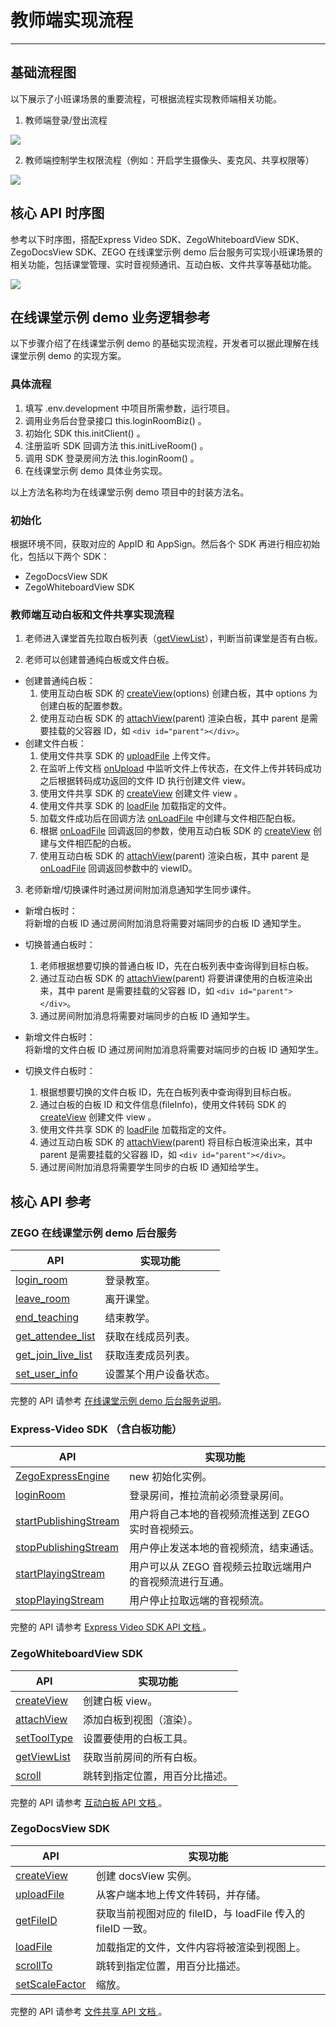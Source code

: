 # 教师端实现流程
---
## 基础流程图
以下展示了小班课场景的重要流程，可根据流程实现教师端相关功能。

1. 教师端登录/登出流程

<Frame width="512" height="auto" caption=""><img src="https://storage.zego.im/sdk-doc/Pics/Common/GoClass/teacherLogin.png" /></Frame>

2. 教师端控制学生权限流程（例如：开启学生摄像头、麦克风、共享权限等）

<Frame width="512" height="auto" caption=""><img src="https://storage.zego.im/sdk-doc/Pics/Common/GoClass/小班课-学生上下麦.png" /></Frame>

## 核心 API 时序图
参考以下时序图，搭配Express Video SDK、ZegoWhiteboardView SDK、ZegoDocsView SDK、ZEGO 在线课堂示例 demo 后台服务可实现小班课场景的相关功能，包括课堂管理、实时音视频通讯、互动白板、文件共享等基础功能。

<Frame width="512" height="auto" caption=""><img src="https://storage.zego.im/sdk-doc/Pics/GoClass/UMLs/SmallClass_Web_zh.png" /></Frame>

## 在线课堂示例 demo 业务逻辑参考
以下步骤介绍了在线课堂示例 demo 的基础实现流程，开发者可以据此理解在线课堂示例 demo 的实现方案。

### 具体流程
1. 填写 .env.development 中项目所需参数，运行项目。
2. 调用业务后台登录接口 this.loginRoomBiz() 。
3. 初始化 SDK this.initClient() 。
4. 注册监听 SDK 回调方法 this.initLiveRoom() 。
5. 调用 SDK 登录房间方法 this.loginRoom() 。
6. 在线课堂示例 demo 具体业务实现。

<Note title="Note">

 
以上方法名称均为在线课堂示例 demo 项目中的封装方法名。
</Note>

### 初始化

根据环境不同，获取对应的 AppID 和 AppSign。然后各个 SDK 再进行相应初始化，包括以下两个 SDK：

- ZegoDocsView SDK
- ZegoWhiteboardView SDK

### 教师端互动白板和文件共享实现流程

1. 老师进入课堂首先拉取白板列表（[getViewList](https://doc-zh.zego.im/article/api?doc=WhiteBoardView_API~javascript_electron~class~ZegoWhiteboard#get-view-list)），判断当前课堂是否有白板。

2. 老师可以创建普通纯白板或文件白板。

- 创建普通纯白板：
  1. 使用互动白板 SDK 的 [createView](https://doc-zh.zego.im/article/api?doc=WhiteBoardView_API~javascript_electron~class~ZegoWhiteboard#create-view)(options) 创建白板，其中 options 为创建白板的配置参数。
  2. 使用互动白板 SDK 的 [attachView](https://doc-zh.zego.im/article/api?doc=WhiteBoardView_API~javascript_electron~class~ZegoWhiteboard#attach-view)(parent) 渲染白板，其中 parent 是需要挂载的父容器 ID，如 `<div id="parent"></div>`。
- 创建文件白板：
  1. 使用文件共享 SDK 的 [uploadFile](/zh/api?doc=DocsView_API~javascript_electron~class~ZegoExpressDocs#upload-file) 上传文件。
  2. 在监听上传文档 [onUpload](/zh/api?doc=DocsView_API~javascript_electron~interface~ZegoEvent#on-upload) 中监听文件上传状态，在文件上传并转码成功之后根据转码成功返回的文件 ID 执行创建文件 view。
  3. 使用文件共享 SDK 的 [createView](https://doc-zh.zego.im/article/api?doc=WhiteBoardView_API~javascript_electron~class~ZegoWhiteboard#create-view) 创建文件 view 。
  4. 使用文件共享 SDK 的 [loadFile](/zh/api?doc=DocsView_API~javascript_electron~interface~ZegoDocsView#load-file) 加载指定的文件。
  5. 加载文件成功后在回调方法 [onLoadFile](/zh/api?doc=DocsView_API~javascript_electron~interface~ZegoEvent#on-load-file) 中创建与文件相匹配白板。
  6. 根据 [onLoadFile](/zh/api?doc=DocsView_API~javascript_electron~interface~ZegoEvent#on-load-file) 回调返回的参数，使用互动白板 SDK 的 [createView](https://doc-zh.zego.im/article/api?doc=WhiteBoardView_API~javascript_electron~class~ZegoWhiteboard#create-view) 创建与文件相匹配的白板。
  7. 使用互动白板 SDK 的 [attachView](https://doc-zh.zego.im/article/api?doc=WhiteBoardView_API~javascript_electron~class~ZegoWhiteboard#attach-view)(parent) 渲染白板，其中 parent 是 [onLoadFile](/zh/api?doc=DocsView_API~javascript_electron~interface~ZegoEvent#on-load-file) 回调返回参数中的 viewID。

3. 老师新增/切换课件时通过房间附加消息通知学生同步课件。

- 新增白板时：    
  将新增的白板 ID 通过房间附加消息将需要对端同步的白板 ID 通知学生。

- 切换普通白板时：
  1. 老师根据想要切换的普通白板 ID，先在白板列表中查询得到目标白板。
  2. 通过互动白板 SDK 的 [attachView](https://doc-zh.zego.im/article/api?doc=WhiteBoardView_API~javascript_electron~class~ZegoWhiteboard#attach-view)(parent) 将要讲课使用的白板渲染出来，其中 parent 是需要挂载的父容器 ID，如 `<div id="parent"></div>`。
  3. 通过房间附加消息将需要对端同步的白板 ID 通知学生。
- 新增文件白板时：   
  将新增的文件白板 ID 通过房间附加消息将需要对端同步的白板 ID 通知学生。
- 切换文件白板时：
  1. 根据想要切换的文件白板 ID，先在白板列表中查询得到目标白板。
  2. 通过白板的白板 ID 和文件信息(fileInfo)，使用文件转码 SDK 的 [createView](/zh/api?doc=WhiteBoardView_API~javascript_electron~class~ZegoExpressEngine#create-view) 创建文件 view 。
  3. 使用文件共享 SDK 的 [loadFile](/zh/api?doc=DocsView_API~javascript_electron~interface~ZegoDocsView#load-file) 加载指定的文件。
  4. 通过互动白板 SDK 的 [attachView](https://doc-zh.zego.im/article/api?doc=WhiteBoardView_API~javascript_electron~class~ZegoWhiteboard#attach-view)(parent) 将目标白板渲染出来，其中 parent 是需要挂载的父容器 ID，如 `<div id="parent"></div>`。
  5. 通过房间附加消息将需要学生同步的白板 ID 通知给学生。



## 核心 API 参考

### ZEGO 在线课堂示例 demo 后台服务
 
|API|实现功能|
|-|-|
|[login_room ](https://doc-zh.zego.im/article/5904)| 登录教室。|
|[leave_room ](https://doc-zh.zego.im/article/5910)|离开课堂。|
|[end_teaching ](https://doc-zh.zego.im/article/5911)|结束教学。|
|[get_attendee_list ](https://doc-zh.zego.im/article/5905)|获取在线成员列表。|
|[get_join_live_list ](https://doc-zh.zego.im/article/5906)|获取连麦成员列表。|
|[set_user_info ](https://doc-zh.zego.im/article/5908)|设置某个用户设备状态。|

<Note title="Note">

 
完整的 API 请参考 [在线课堂示例 demo 后台服务说明](https://doc-zh.zego.im/article/5370)。
</Note>

### Express-Video SDK （含白板功能）

|API|实现功能|
|-|-|
| [ZegoExpressEngine](https://doc-zh.zego.im/article/api?doc=express-video-sdk_API~javascript_electron~class~ZegoExpressEngine) |new 初始化实例。|
|[loginRoom ](https://doc-zh.zego.im/article/api?doc=express-video-sdk_API~javascript_electron~class~ZegoExpressEngine#login-room)|登录房间，推拉流前必须登录房间。|
|[startPublishingStream ](https://doc-zh.zego.im/article/api?doc=express-video-sdk_API~javascript_electron~class~ZegoExpressEngine#start-publishing-stream)|用户将自己本地的音视频流推送到 ZEGO 实时音视频云。|
|[stopPublishingStream ](https://doc-zh.zego.im/article/api?doc=express-video-sdk_API~javascript_electron~class~ZegoExpressEngine#stop-publishing-stream)|用户停止发送本地的音视频流，结束通话。|
|[startPlayingStream ](https://doc-zh.zego.im/article/api?doc=express-video-sdk_API~javascript_electron~class~ZegoExpressEngine#start-playing-stream)|用户可以从 ZEGO 音视频云拉取远端用户的音视频流进行互通。|
|[stopPlayingStream ](https://doc-zh.zego.im/article/api?doc=express-video-sdk_API~javascript_electron~class~ZegoExpressEngine#stop-playing-stream)|用户停止拉取远端的音视频流。|

<Note title="Note">

 
完整的 API 请参考 [Express Video SDK API 文档 ](https://doc-zh.zego.im/article/3551)。
</Note>


### ZegoWhiteboardView SDK

|API|实现功能|
|-|-|
|[createView](https://doc-zh.zego.im/article/api?doc=WhiteBoardView_API~javascript_electron~class~ZegoWhiteboard#create-view)|创建白板 view。|
|[attachView](https://doc-zh.zego.im/article/api?doc=WhiteBoardView_API~javascript_electron~class~ZegoWhiteboard#attach-view)|添加白板到视图（渲染）。|
|[setToolType](/zh/api?doc=WhiteBoardView_API~javascript_electron~interface~ZegoWhiteboardView#set-tool-type)|设置要使用的白板工具。|
|[getViewList](https://doc-zh.zego.im/article/api?doc=WhiteBoardView_API~javascript_electron~class~ZegoWhiteboard#get-view-list)|获取当前房间的所有白板。|
|[scroll](/zh/api?doc=WhiteBoardView_API~javascript_electron~interface~ZegoWhiteboardView#scroll)|跳转到指定位置，用百分比描述。|

<Note title="Note">

 
完整的 API 请参考 [互动白板 API 文档 ](/zh/api?doc=WhiteBoardView_API~javascript_electron~class)。
</Note>

### ZegoDocsView SDK

|API|实现功能|
|-|-|
|[createView](https://doc-zh.zego.im/article/api?doc=DocsView_API~javascript_electron~class~ZegoExpressDocs#create-view)| 创建 docsView 实例。|
|[uploadFile](https://doc-zh.zego.im/article/api?doc=DocsView_API~javascript_electron~class~ZegoExpressDocs#upload-file)| 从客户端本地上传文件转码，并存储。|
|[getFileID](https://doc-zh.zego.im/article/api?doc=DocsView_API~javascript_electron~interface~ZegoDocsView#get-file-id)| 获取当前视图对应的 fileID，与 loadFile 传入的 fileID 一致。|
|[loadFile](https://doc-zh.zego.im/article/api?doc=DocsView_API~javascript_electron~interface~ZegoDocsView#load-file)|加载指定的文件，文件内容将被渲染到视图上。|
|[scrollTo](https://doc-zh.zego.im/article/api?doc=DocsView_API~javascript_electron~interface~ZegoDocsView#scroll-to)|跳转到指定位置，用百分比描述。|
|[setScaleFactor](https://doc-zh.zego.im/article/api?doc=DocsView_API~javascript_electron~interface~ZegoDocsView#set-scale-factor)|缩放。|

<Note title="Note">

 
完整的 API 请参考 [文件共享 API 文档 ](https://doc-zh.zego.im/article/api?doc=DocsView_API~javascript_electron~class)。
</Note>
